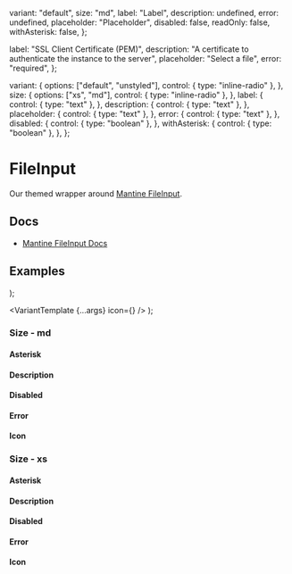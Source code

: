 
  variant: "default",
  size: "md",
  label: "Label",
  description: undefined,
  error: undefined,
  placeholder: "Placeholder",
  disabled: false,
  readOnly: false,
  withAsterisk: false,
};

  label: "SSL Client Certificate (PEM)",
  description: "A certificate to authenticate the instance to the server",
  placeholder: "Select a file",
  error: "required",
};

  variant: {
    options: ["default", "unstyled"],
    control: { type: "inline-radio" },
  },
  size: {
    options: ["xs", "md"],
    control: { type: "inline-radio" },
  },
  label: {
    control: { type: "text" },
  },
  description: {
    control: { type: "text" },
  },
  placeholder: {
    control: { type: "text" },
  },
  error: {
    control: { type: "text" },
  },
  disabled: {
    control: { type: "boolean" },
  },
  withAsterisk: {
    control: { type: "boolean" },
  },
};

<Meta of={FileInputStories} />

# FileInput

Our themed wrapper around [Mantine FileInput](https://v6.mantine.dev/core/file-input/).

## Docs

*   [Mantine FileInput Docs](https://v6.mantine.dev/core/file-input/)

## Examples


  <Stack>
    <FileInput {...args} variant="default" />
    <FileInput {...args} variant="unstyled" />
  </Stack>
);

  <VariantTemplate {...args} icon={<Icon name="attachment" />} />
);


<Canvas>
  <Story of={FileInputStories.Default_} />
</Canvas>

### Size - md


<Canvas>
  <Story of={FileInputStories.EmptyMd_} />
</Canvas>

#### Asterisk


<Canvas>
  <Story of={FileInputStories.AsteriskMd_} />
</Canvas>

#### Description


<Canvas>
  <Story of={FileInputStories.DescriptionMd_} />
</Canvas>

#### Disabled


<Canvas>
  <Story of={FileInputStories.DisabledMd_} />
</Canvas>

#### Error


<Canvas>
  <Story of={FileInputStories.ErrorMd_} />
</Canvas>

#### Icon


<Canvas>
  <Story of={FileInputStories.IconMd_} />
</Canvas>

### Size - xs


<Canvas>
  <Story of={FileInputStories.EmptyXs_} />
</Canvas>

#### Asterisk


<Canvas>
  <Story of={FileInputStories.AsteriskXs_} />
</Canvas>

#### Description


<Canvas>
  <Story of={FileInputStories.DescriptionXs_} />
</Canvas>

#### Disabled


<Canvas>
  <Story of={FileInputStories.DisabledXs_} />
</Canvas>

#### Error


<Canvas>
  <Story of={FileInputStories.ErrorXs_} />
</Canvas>

#### Icon


<Canvas>
  <Story of={FileInputStories.IconXs_} />
</Canvas>
